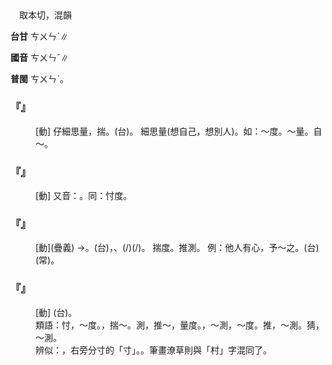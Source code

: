 
=={{ruby|忖|ㄘㄨㄣˇ}}==

　取本切，混韻

'''台甘''' <rt>ㄘㄨㄣˋ</rt>∥

'''國音''' <rt>ㄘㄨㄣˇ</rt>∥

'''普閩''' <rt>ㄘㄨㄣˋ</rt>。

    

==='''『{{ruby|忖|ㄘㄨㄣˇ}}』'''===
: [動] 仔細思量，揣{{ruby|度|ㄉㄨㄛˋ}}{{ruby|/|ㄉㄨㄛˊ}}。(台){{ruby|揣|ㄘㄨㆤˋ}}{{ruby|度|ㄉㆦㆶ ͘}}。 細思量(想自己，想別人)。如：～度。～量。自～。
    

==='''『{{ruby|忖|ㄘㄨㄣˇ}}{{ruby|量|ㄌㄧㄤˋ}}』'''===
: [動] 又音：{{ruby|忖|ㄘㄨㄣˇ}}{{ruby|量|·ㄌㄧㄤˊ}}。同：忖度。
    

==='''『{{ruby|忖|ㄘㄨㄣˇ}}{{ruby|度|ㄉㄨㄛˋ}}{{ruby|/|ㄉㄨㄛˊ}}』'''===
: [動](疊義) →{{ruby|忖|ㄘㄨㄣˇ}}{{ruby|度|ㄉㄨˋ}}。(台){{ruby|量|ㄋㄧㄨˊ}}{{ruby|度|ㄉㆦ˫}}{{ruby|分|ㄏㄨㄣ}}{{ruby|寸|ㄘㄨㄣ˪}}，{{ruby|以|ㄧˋ}}{{ruby|心|ㄒㄧㆬ}}{{ruby|猜|ㄘㄞ}}{{ruby|測|ㄑㄧㆤㆶ}}{{ruby|別|ㄅㄚㆵ ͘}}{{ruby|人|ㄌㄤˊ}}{{ruby|丌|ㆤ}}{{ruby|心|ㄒㄧㆬ}}{{ruby|理|ㄌㄧˋ}}、{{ruby|載|ㄉㄞ˫}}(/{{ruby|戴|ㄉㄞ˪}}){{ruby|事|ㄐㄧ˪}}(/{{ruby|事|ㄉㄞ˫}}{{ruby|情|ㄐㄧ˪}})。 揣度。推測。 例：他人有心，予～之。(台){{ruby|將|ㄐㄧㆲ}}{{ruby|心|ㄒㄧㆬ}}{{ruby|比|ㄅㄧˋ}}{{ruby|心|ㄒㄧㆬ}}(常){{ruby|丌|ㆤ}}{{ruby|意|ㄧ˪}}{{ruby|思|ㄙㄨ˪}}。
    

==='''『{{ruby|自|ㄗˋ}}{{ruby|忖|ㄘㄨㄣˇ}}』'''===
: [動] (台){{ruby|家|ㄍㄚ}}{{ruby|己|ㄉㄧ˫}}{{ruby|/|ㄍㄧ˫}}{{ruby|倒|ㄉㄜ˪}}{{ruby|想|ㄒㄧㆧ˫}}{{ruby|/|ㄒㄧㆫ˫}}。
:類語：忖，～度。{{ruby|度|ㄉㄨㄛˋ}}，揣～。測，推～，量度。{{ruby|揣|ㄔㄨㄞˇ}}，～測，～度。推，～測。猜，～測。
:
:辨似：{{ruby|忖|ㄘㄨㄣˇ}}，右旁分寸的「寸」。{{ruby|材|ㄘㄞˊ}}。筆畫潦草則與「村」字混同了。
:
    
